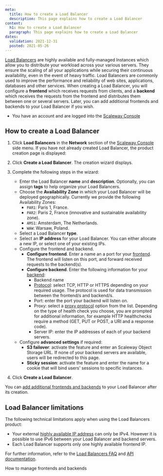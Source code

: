```yaml
---
meta:
  title: How to create a Load Balancer
  description: This page explains how to create a Load Balancer
content:
  h1: How to create a Load Balancer
  paragraph: This page explains how to create a Load Balancer
dates:
  validation: 2021-12-31
  posted: 2021-05-26
---
```


[Load Balancers](https://www.scaleway.com/en/load-balancer/) are highly available and fully-managed Instances which allow you to distribute your workload across your various servers. They ensure the scaling of all your applications while securing their continuous availability, even in the event of heavy traffic. Load Balancers are commonly used to improve the performance and reliability of web sites, applications, databases and other services. When creating a Load Balancer, you will configure a **frontend** which receives requests from clients, and a **backend** which receives the requests from the frontend and distributes them between one or several servers. Later, you can add additional frontends and backends to your Load Balancer if you wish.

<Message type="requirement">

- You have an account and are logged into the [Scaleway Console](https://console.scaleway.com) 

</Message>

## How to create a Load Balancer

1. Click **Load Balancers** in the **Network** section of the [Scaleway Console](https://console.scaleway.com) side menu. If you have not already created Load Balancer, the product creation page is displayed:
  <Lightbox src="assets/scaleway-lb-creation-page.png" />

2. Click **Create a Load Balancer**. The creation wizard displays.

3. Complete the following steps in the wizard: 

    - Enter the Load Balancer **name** and **description**. Optionally, you can assign **tags** to help organize your Load Balancers.
    - Choose the **Availability Zone** in which your Load Balancer will be deployed geographically. Currently we provide the following Availability Zones:
      - `PAR1`: Paris 1, France.
      - `PAR2`: Paris 2, France (innovative and sustainable availability zone).
      - `AMS1`: Amsterdam, The Netherlands.
      - `WAW`: Warsaw, Poland.
      <Lightbox src="assets/scaleway-lb-az.png" />
    - Select a Load Balancer **type**.
    - Select an **IP address** for your Load Balancer. You can either allocate a new IP, or select one of your existing IPs.
    - Configure the frontend and backend.
      - **Configure frontend**. Enter a name an a port for your [frontend](/network/load-balancer/concepts/#frontends). The frontend will listen on this port, and forward received requests to the backend(s).
      - **Configure backend**. Enter the following information for your [backend](/network/load-balancer/concepts/#backends):
        - Backend name
        - [Protocol](/network/load-balancer/concepts/#protocol): select TCP, HTTP or HTTPS depending on your required usage. The protocol is used for data transmission between the frontend/s and backend/s.
        - Port: enter the port your backend will listen on.
        - Proxy: select a [proxy protocol](/network/load-balancer/concepts/#proxy-protocol) option from the list. Depending on the type of health check you choose, you are prompted for additional information, for example HTTP healthchecks require a method (GET, PUT or POST, a URI and a response code).
        - Server IP: enter the IP addresses of each of your backend servers.
    - Configure **advanced settings** if required:
      - **S3 failover**: activate the feature and enter an Scaleway Object Storage URL. If none of your backend servers are available, users will be redirected to this page.
      - **Sticky session**: activate the feature and enter the name for a cookie that will bind users' sessions to specific instances. 
4. Click **Create a Load Balancer**.

<Message type="note">

You can [add additional frontends and backends](/network/load-balancer/how-to/manage-frontends-and-backends/) to your Load Balancer after its creation.

</Message>

## Load Balancer limitations

The following technical limitations apply when using the Load Balancers product:

- Your external [highly available IP address](/network/load-balancer/concepts#highly-available-ip-address) can only be IPv4. However it is possible to use IPv6 between your Load Balancer and backend servers.
- Each Load Balancer supports only one highly available frontend IP.

For further information, refer to the [Load Balancers FAQ](https://www.scaleway.com/en/faq/load-balancer/) and [API documentation](https://developers.scaleway.com/en/products/lb/zoned_api/).

<Navigation title="See Also">
  <NextButton to="/network/load-balancer/how-to/manage-frontends-and-backends/">How to manage frontends and backends</NextButton>
</Navigation>
